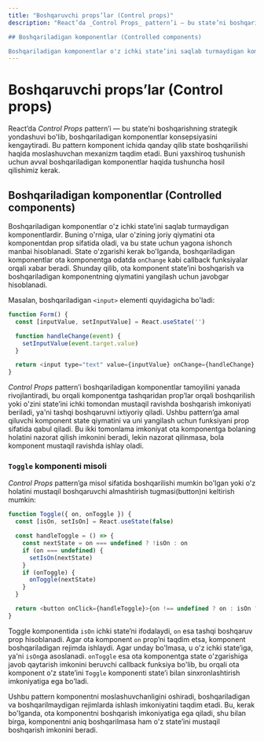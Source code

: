```yaml
---
title: "Boshqaruvchi props’lar (Control props)"
description: "React’da _Control Props_ pattern’i — bu state’ni boshqarishning strategik yondashuvi bo'lib, boshqariladigan komponentlar konsepsiyasini kengaytiradi. Bu pattern komponent ichida qanday qilib state boshqarilishi haqida moslashuvchan mexanizm taqdim etadi. Buni yaxshiroq tushunish uchun avval boshqariladigan komponentlar haqida tushuncha hosil qilishimiz kerak.

## Boshqariladigan komponentlar (Controlled components)

Boshqariladigan komponentlar o'z ichki state’ini saqlab turmaydigan komponentlardir. Buning o'rniga, ular o'zining joriy qiymatini ota komponentdan prop sifatida oladi, va bu state uchun yagona ishonch manbai hisoblanadi. State o'zgarishi kerak bo'lganda, boshqariladigan komponentlar ota komponentga odatda `onChange` kabi callback funksiyalar orqali xabar beradi. Shunday qilib, ota komponent state’ini boshqarish va boshqariladigan komponentning qiymatini yangilash uchun javobgar hisoblanadi."
---
```


# Boshqaruvchi props’lar (Control props)

React’da _Control Props_ pattern’i — bu state’ni boshqarishning strategik yondashuvi bo'lib, boshqariladigan komponentlar konsepsiyasini kengaytiradi. Bu pattern komponent ichida qanday qilib state boshqarilishi haqida moslashuvchan mexanizm taqdim etadi. Buni yaxshiroq tushunish uchun avval boshqariladigan komponentlar haqida tushuncha hosil qilishimiz kerak.

## Boshqariladigan komponentlar (Controlled components)

Boshqariladigan komponentlar o'z ichki state’ini saqlab turmaydigan komponentlardir. Buning o'rniga, ular o'zining joriy qiymatini ota komponentdan prop sifatida oladi, va bu state uchun yagona ishonch manbai hisoblanadi. State o'zgarishi kerak bo'lganda, boshqariladigan komponentlar ota komponentga odatda `onChange` kabi callback funksiyalar orqali xabar beradi. Shunday qilib, ota komponent state’ini boshqarish va boshqariladigan komponentning qiymatini yangilash uchun javobgar hisoblanadi.

Masalan, boshqariladigan `<input>` elementi quyidagicha bo'ladi:

```js copy
function Form() {
  const [inputValue, setInputValue] = React.useState('')

  function handleChange(event) {
    setInputValue(event.target.value)
  }

  return <input type="text" value={inputValue} onChange={handleChange} />
}
```

_Control Props_ pattern’i boshqariladigan komponentlar tamoyilini yanada rivojlantiradi, bu orqali komponentga tashqaridan prop’lar orqali boshqarilish yoki o'zini state’ini ichki tomondan mustaqil ravishda boshqarish imkoniyati beriladi, ya'ni tashqi boshqaruvni ixtiyoriy qiladi. Ushbu pattern’ga amal qiluvchi komponent state qiymatini va uni yangilash uchun funksiyani prop sifatida qabul qiladi. Bu ikki tomonlama imkoniyat ota komponentga bolaning holatini nazorat qilish imkonini beradi, lekin nazorat qilinmasa, bola komponent mustaqil ravishda ishlay oladi.

### `Toggle` komponenti misoli

_Control Props_ pattern’ga misol sifatida boshqarilishi mumkin bo'lgan yoki o'z holatini mustaqil boshqaruvchi almashtirish tugmasi(button)ni keltirish mumkin:

```js copy
function Toggle({ on, onToggle }) {
  const [isOn, setIsOn] = React.useState(false)

  const handleToggle = () => {
    const nextState = on === undefined ? !isOn : on
    if (on === undefined) {
      setIsOn(nextState)
    }
    if (onToggle) {
      onToggle(nextState)
    }
  }

  return <button onClick={handleToggle}>{on !== undefined ? on : isOn ? 'Yoqilgan' : "O'chirilgan"}</button>
}
```

Toggle komponentida `isOn` ichki state’ni ifodalaydi, `on` esa tashqi boshqaruv prop hisoblanadi. Agar ota komponent `on` prop’ni taqdim etsa, komponent boshqariladigan rejimda ishlaydi. Agar unday bo'lmasa, u o'z ichki state’iga, ya'ni `isOn`ga asoslanadi. `onToggle` esa ota komponentga state o'zgarishiga javob qaytarish imkonini beruvchi callback funksiya bo'lib, bu orqali ota komponent o'z state’ini `Toggle` komponenti state’i bilan sinxronlashtirish imkoniyatiga ega bo'ladi.

Ushbu pattern komponentni moslashuvchanligini oshiradi, boshqariladigan va boshqarilmaydigan rejimlarda ishlash imkoniyatini taqdim etadi. Bu, kerak bo'lganda, ota komponentni boshqarish imkoniyatiga ega qiladi, shu bilan birga, komponentni aniq boshqarilmasa ham o'z state’ini mustaqil boshqarish imkonini beradi.
